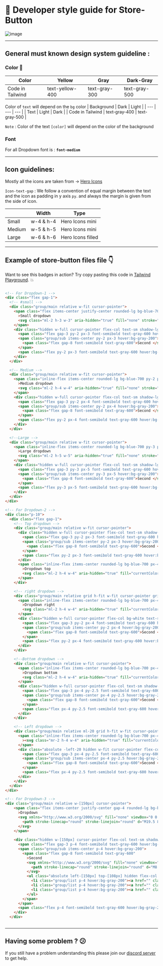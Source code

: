 
# 📒 Developer style guide for Store-Button

![image](https://i.postimg.cc/T1LGqnNV/Screenshot-2022-12-31-at-1-08-49-AM.png)

---

## General must known design system guideline :

### Color 🎨

| Color | Yellow | Gray | Dark-Gray |
| --- | --- | --- | --- |
| Code in Tailwind | text-yellow-400 | text-gray-300 | text-gray-500 |

Color of `text` will depend on the `bg` color
| Background | Dark | Light |
| --- | --- | --- |
| Text | Light | Dark |
| Code in Tailwind | text-gray-400 | text-gray-500 |

`Note` : Color of the text `[color]` will depend on the color of the background

### Font

For all Dropdown font is : **`font-medium`**

---

## Icon guidelines:

Mostly all the icons are taken from → [Hero Icons](https://heroicons.com/)

`Icon-text-gap` :  We follow a convention of equal margin between the text and the icon as padding in y  axis `py`. and always the margin is given from the side of icon.

|  | Width | Type |
| --- | --- | --- |
| Small | w-4 & h-4 | Hero Icons mini |
| Medium | w-5 & h-5 | Hero Icons mini |
| Large | w-6 & h-6 | Hero Icons filled |

---

## Example of store-button files file 👇

Want to see this badges in action? Try copy pasting this code in [Tailwind Playground](https://play.tailwindcss.com/). 💥

```html

<!-- For Dropdown-1 -->
<div class="flex gap-1">
  <!-- #small -->
  <div class="group/main relative w-fit cursor-pointer">
    <span class="flex items-center justify-center rounded-lg bg-blue-700 py-2 px-3 text-center text-sm font-medium text-white hover:bg-blue-800 focus:outline-none focus:ring-4 focus:ring-blue-300 dark:bg-blue-600 dark:hover:bg-blue-700 dark:focus:ring-blue-800 md:mb-0"
      >Small dropdown
      <svg class="ml-2 h-3 w-3" aria-hidden="true" fill="none" stroke="currentColor" viewBox="0 0 24 24" xmlns="http://www.w3.org/2000/svg" data-darkreader-inline-stroke="" style="--darkreader-inline-stroke:currentColor;"><path stroke-linecap="round" stroke-linejoin="round" stroke-width="2" d="M19 9l-7 7-7-7"></path></svg>
    </span>
    <div class="hidden w-full cursor-pointer flex-col text-sm shadow-lg group-hover/main:flex">
      <span class="flex gap-3 py-2 px-3 font-semibold text-gray-600 hover:bg-gray-200">First </span>
      <span class="group/sub items-center py-2 px-3 hover:bg-gray-200">
        <span class="flex gap-8 font-semibold text-gray-600">Second </span>
      </span>
      <span class="flex py-2 px-3 font-semibold text-gray-600 hover:bg-gray-200">Third</span>
    </div>
  </div>

  <!-- Medium -->
  <div class="group/main relative w-fit cursor-pointer">
    <span class="inline-flex items-center rounded-lg bg-blue-700 py-2 px-4 text-center font-normal text-white hover:bg-blue-800 focus:outline-none focus:ring-4 focus:ring-blue-300 dark:bg-blue-600 dark:hover:bg-blue-700 dark:focus:ring-blue-800 md:mb-0"
      >Medium dropdown
      <svg class="ml-2 h-4 w-4" aria-hidden="true" fill="none" stroke="currentColor" viewBox="0 0 24 24" xmlns="http://www.w3.org/2000/svg" data-darkreader-inline-stroke="" style="--darkreader-inline-stroke:currentColor;"><path stroke-linecap="round" stroke-linejoin="round" stroke-width="2" d="M19 9l-7 7-7-7"></path></svg>
    </span>
    <div class="hidden w-full cursor-pointer flex-col text-sm shadow-lg group-hover/main:flex">
      <span class="flex gap-3 py-2 px-4 font-semibold text-gray-600 hover:bg-gray-200">First </span>
      <span class="group/sub items-center py-2 px-4 hover:bg-gray-200">
        <span class="flex gap-8 font-semibold text-gray-600">Second </span>
      </span>
      <span class="flex py-2 px-4 font-semibold text-gray-600 hover:bg-gray-200">Third</span>
    </div>
  </div>

  <!--Large -->
  <div class="group/main relative w-fit cursor-pointer">
    <span class="inline-flex items-center rounded-lg bg-blue-700 py-3 px-5 text-center font-medium text-white hover:bg-blue-800 focus:outline-none focus:ring-4 focus:ring-blue-300 dark:bg-blue-600 dark:hover:bg-blue-700 dark:focus:ring-blue-800 md:mb-0"
      >Large dropdown
      <svg class="ml-2 h-5 w-5" aria-hidden="true" fill="none" stroke="currentColor" viewBox="0 0 24 24" xmlns="http://www.w3.org/2000/svg" data-darkreader-inline-stroke="" style="--darkreader-inline-stroke:currentColor;"><path stroke-linecap="round" stroke-linejoin="round" stroke-width="2" d="M19 9l-7 7-7-7"></path></svg>
    </span>
    <div class="hidden w-full cursor-pointer flex-col text-sm shadow-lg group-hover/main:flex">
      <span class="flex gap-3 py-3 px-5 font-semibold text-gray-600 hover:bg-gray-200">First </span>
      <span class="group/sub items-center py-3 px-5 hover:bg-gray-200">
        <span class="flex gap-8 font-semibold text-gray-600">Second </span>
      </span>
      <span class="flex py-3 px-5 font-semibold text-gray-600 hover:bg-gray-200">Third</span>
    </div>
  </div>
</div>

<!-- For Dropdown-2 -->
<div class="p-10">
  <div class="flex gap-1">
    <!-- Top dropdown -->
    <div class="group/main relative w-fit cursor-pointer">
      <div class="hidden w-full cursor-pointer flex-col text-sm shadow-lg group-hover/main:flex">
        <span class="flex gap-3 py-2 px-3 font-semibold text-gray-600 hover:bg-gray-200">First </span>
        <span class="group/sub items-center py-2 px-3 hover:bg-gray-200">
          <span class="flex gap-8 font-semibold text-gray-600">Second </span>
        </span>
        <span class="flex py-2 px-3 font-semibold text-gray-600 hover:bg-gray-200">Third</span>
      </div>
      <span class="inline-flex items-center rounded-lg bg-blue-700 px-4 py-2.5 text-center text-sm font-medium text-white hover:bg-blue-800 focus:outline-none focus:ring-4 focus:ring-blue-300 dark:bg-blue-600 dark:hover:bg-blue-700 dark:focus:ring-blue-800"
        >Dropdown top
        <svg class="ml-2 h-4 w-4" aria-hidden="true" fill="currentColor" viewBox="0 0 20 20" xmlns="http://www.w3.org/2000/svg" data-darkreader-inline-fill="" style="--darkreader-inline-fill:currentColor;"><path fill-rule="evenodd" d="M14.707 12.707a1 1 0 01-1.414 0L10 9.414l-3.293 3.293a1 1 0 01-1.414-1.414l4-4a1 1 0 011.414 0l4 4a1 1 0 010 1.414z" clip-rule="evenodd"></path></svg>
      </span>
    </div>

    <!-- right dropdown -->
    <div class="group/main relative grid h-fit w-fit cursor-pointer grid-cols-2 items-start">
      <span class="inline-flex items-center rounded-lg bg-blue-700 px-4 py-2.5 text-center text-sm font-medium text-white hover:bg-blue-800 focus:outline-none focus:ring-4 focus:ring-blue-300 dark:bg-blue-600 dark:hover:bg-blue-700 dark:focus:ring-blue-800"
        >Dropdown right
        <svg class="ml-2 h-4 w-4" aria-hidden="true" fill="currentColor" viewBox="0 0 20 20" xmlns="http://www.w3.org/2000/svg" data-darkreader-inline-fill="" style="--darkreader-inline-fill:currentColor;"><path fill-rule="evenodd" d="M7.293 14.707a1 1 0 010-1.414L10.586 10 7.293 6.707a1 1 0 011.414-1.414l4 4a1 1 0 010 1.414l-4 4a1 1 0 01-1.414 0z" clip-rule="evenodd"></path></svg>
      </span>
      <div class="hidden w-full cursor-pointer flex-col bg-white text-sm shadow-lg group-hover/main:flex">
        <span class="flex gap-3 py-2 px-4 font-semibold text-gray-600 hover:bg-gray-200">First </span>
        <span class="group/sub items-center py-2 px-4 hover:bg-gray-200">
          <span class="flex gap-8 font-semibold text-gray-600">Second </span>
        </span>
        <span class="flex py-2 px-4 font-semibold text-gray-600 hover:bg-gray-200">Third</span>
      </div>
    </div>

    <!--Bottom dropdown -->
    <div class="group/main relative w-fit cursor-pointer">
      <span class="inline-flex items-center rounded-lg bg-blue-700 px-4 py-2.5 text-center text-sm font-medium text-white hover:bg-blue-800 focus:outline-none focus:ring-4 focus:ring-blue-300 dark:bg-blue-600 dark:hover:bg-blue-700 dark:focus:ring-blue-800"
        >Dropdown bottom
        <svg class="ml-2 h-4 w-4" aria-hidden="true" fill="currentColor" viewBox="0 0 20 20" xmlns="http://www.w3.org/2000/svg" data-darkreader-inline-fill="" style="--darkreader-inline-fill:currentColor;"><path fill-rule="evenodd" d="M5.293 7.293a1 1 0 011.414 0L10 10.586l3.293-3.293a1 1 0 111.414 1.414l-4 4a1 1 0 01-1.414 0l-4-4a1 1 0 010-1.414z" clip-rule="evenodd"></path></svg>
      </span>
      <div class="hidden w-full cursor-pointer flex-col text-sm shadow-lg group-hover/main:flex">
        <span class="flex gap-3 px-4 py-2.5 font-semibold text-gray-600 hover:bg-gray-200">First </span>
        <span class="group/sub items-center px-4 py-2.5 hover:bg-gray-200">
          <span class="flex gap-8 font-semibold text-gray-600">Second </span>
        </span>
        <span class="flex px-4 py-2.5 font-semibold text-gray-600 hover:bg-gray-200">Third</span>
      </div>
    </div>

    <!-- Left dropdown -->
    <div class="group/main relative ml-20 grid h-fit w-fit cursor-pointer grid-cols-2">
      <span class="inline-flex items-center rounded-lg bg-blue-700 px-4 py-2.5 text-center text-sm font-medium text-white hover:bg-blue-800 focus:outline-none focus:ring-4 focus:ring-blue-300 dark:bg-blue-600 dark:hover:bg-blue-700 dark:focus:ring-blue-800"
        ><svg class="mr-2 h-4 w-4" aria-hidden="true" fill="currentColor" viewBox="0 0 20 20" xmlns="http://www.w3.org/2000/svg" data-darkreader-inline-fill="" style="--darkreader-inline-fill:currentColor;"><path fill-rule="evenodd" d="M12.707 5.293a1 1 0 010 1.414L9.414 10l3.293 3.293a1 1 0 01-1.414 1.414l-4-4a1 1 0 010-1.414l4-4a1 1 0 011.414 0z" clip-rule="evenodd"></path></svg>Dropdown left
      </span>
      <div class="absolute -left-20 hidden w-fit cursor-pointer flex-col bg-white text-sm shadow-lg group-hover/main:flex">
        <span class="flex gap-3 px-4 py-2.5 font-semibold text-gray-600 hover:bg-gray-200">First </span>
        <span class="group/sub items-center px-4 py-2.5 hover:bg-gray-200">
          <span class="flex gap-8 font-semibold text-gray-600">Second </span>
        </span>
        <span class="flex px-4 py-2.5 font-semibold text-gray-600 hover:bg-gray-200">Third</span>
      </div>
    </div>
  </div>
</div>

<!-- For Dropdown-3 -->
<div class="group/main relative w-[150px] cursor-pointer">
    <span class="flex items-center justify-center gap-4 rounded-lg bg-blue-600 py-4 font-semibold text-white"
      >Dropdown
      <svg xmlns="http://www.w3.org/2000/svg" fill="none" viewBox="0 0 24 24" stroke-width="1.5" stroke="currentColor" class="h-4 w-4">
        <path stroke-linecap="round" stroke-linejoin="round" d="M19.5 8.25l-7.5 7.5-7.5-7.5" />
      </svg>
    </span>
  
    <div class="hidden w-[150px] cursor-pointer flex-col text-sm shadow-lg group-hover/main:flex">
      <span class="flex gap-3 p-4 font-semibold text-gray-600 hover:bg-gray-200">First </span>
      <span class="group/sub items-center p-4 hover:bg-gray-200">
        <span class="flex gap-8 font-semibold text-gray-600"
          >Second
          <svg xmlns="http://www.w3.org/2000/svg" fill="none" viewBox="0 0 24 24" stroke-width="1.5" stroke="currentColor" class="h-4 w-4">
            <path stroke-linecap="round" stroke-linejoin="round" d="M8.25 4.5l7.5 7.5-7.5 7.5" />
          </svg>
          <ul class="absolute left-[150px] top-[108px] hidden flex-col border shadow-lg group-hover/sub:flex">
            <li class="group/list p-4 hover:bg-gray-200"><a href="" class="text-xs font-semibold group-hover/list:text-blue-600">HTML</a></li>
            <li class="group/list p-4 hover:bg-gray-200"><a href="" class="text-xs font-semibold group-hover/list:text-blue-600">CSS</a></li>
            <li class="group/list p-4 hover:bg-gray-200"><a href="" class="text-xs font-semibold group-hover/list:text-blue-600">JAVASCRIPT</a></li>
          </ul>
        </span>
      </span>
      <span class="flex p-4 font-semibold text-gray-600 hover:bg-gray-200">Third</span>
    </div>
  </div>
  
```

---

## Having some problem ? 😕

If you still have a problem understanding this please join our [discord server](https://discord.gg/zrVMjGW8sB) to get help.
